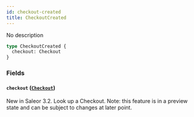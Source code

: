 ```yaml
---
id: checkout-created
title: CheckoutCreated
---
```


No description

```graphql
type CheckoutCreated {
  checkout: Checkout
}
```

### Fields

#### `checkout` ([`Checkout`](../../../developer/api-reference/objects/checkout))

New in Saleor 3.2. Look up a Checkout. Note: this feature is in a preview state and can be subject to changes at later point.
